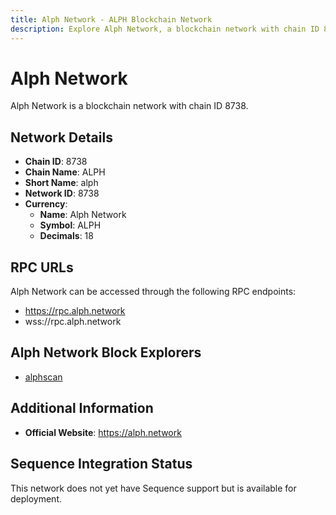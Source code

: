 ```yaml
--- 
title: Alph Network - ALPH Blockchain Network
description: Explore Alph Network, a blockchain network with chain ID 8738. Learn about its native currency, Alph Network, and how to interact with the network.
---
```


# Alph Network

Alph Network is a blockchain network with chain ID 8738.

## Network Details

- **Chain ID**: 8738
- **Chain Name**: ALPH
- **Short Name**: alph
- **Network ID**: 8738
- **Currency**: 
  - **Name**: Alph Network
  - **Symbol**: ALPH
  - **Decimals**: 18

## RPC URLs

Alph Network can be accessed through the following RPC endpoints:

- https://rpc.alph.network
- wss://rpc.alph.network

## Alph Network Block Explorers

- [alphscan](https://explorer.alph.network)

## Additional Information

- **Official Website**: https://alph.network

## Sequence Integration Status

This network does not yet have Sequence support but is available for deployment.
